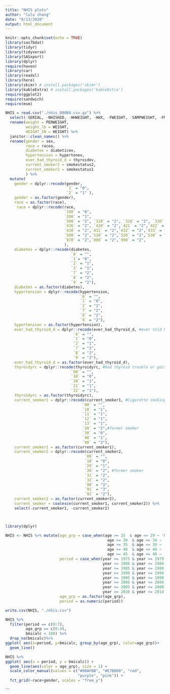 ```yaml
---
title: "NHIS plots"
author: "lulu zhang"
date: "8/13/2020"
output: html_document
---
```


```r
knitr::opts_chunk$set(echo = TRUE)
library(sas7bdat)
library(tidyr)
library(tidyverse)
library(SASxport)
library(dplyr)
require(haven)
library(car)
library(readxl)
library(here)
library(skimr) # install.packages('skimr')
library(kableExtra) # install.packages('kableExtra')
require(ggplot2)
require(sandwich)
require(msm)
```

```r
NHIS = read.csv("./nhis_00004.csv.gz") %>% 
  select(-SERIAL, -NHISHID, -HHWEIGHT, -HHX, -FWEIGHT, -SAMPWEIGHT, -FMX, -SUPP1WT, -SUPP2WT, -CONDWT3, -CONDWT4, -CONDWT5, -SUB77WT, -ASTATFLG, -CSTATFLG) %>% 
  rename(weight = PERWEIGHT,
         weight_lb = WEIGHT,
         HEIGHT_IN = HEIGHT) %>% 
  janitor::clean_names() %>% 
  rename(gender = sex,
         race = racea,
         diabetes = diabeticev,
         hypertension = hypertenev,
         ever_had_thyroid_d = thyroidev,
         current_smoker1 = smokestatus2,
         current_smoker2 = smokestatus1
         ) %>% 
  mutate(
    gender = dplyr::recode(gender, 
                           `1` = "0",
                           `2` = "1" ),
    gender = as.factor(gender),
    race = as.factor(race),
     race = dplyr::recode(race,
                          `100` = "0",
                          `200` = "1",
                          `300` = "2", `310` = "2", `320` = "2", `330` = "2", `340` = "2", `400` = "2", `410` = "2",`411` = "2",`412` = "2",`413` = "2",`414` = "2",`415` = "2",
                          `416` = "2", `420` = "2",`421` = "2",`422` = "2",`423` = "2",
                          `430` = "2",`431` = "2",`432` = "2",`433` = "2",`434` = "2",
                          `500` = "2",`510` = "2",`520` = "2",`530` = "2",`540` = "2",`550` = "2",`560` = "2",`570` = "2",`580` = "2", `600` = "2",`610` = "2",`611` = "2",`612` = "2",`613` = "2",`614` = "2",`615` = "2",`616` = "2",`617` = "2",`900` = "2",
                          `970` = "2",`980` = "2",`990` = "2",
                          ),
    diabetes = dplyr::recode(diabetes,
                             `0` = "",
                             `1`= "0",
                             `2` = "1",
                             `3` = "1",
                             `7` = "2",
                             `8` = "2",
                             `9` = "2"),
    diabetes = as.factor(diabetes),
    hypertension = dplyr::recode(hypertension, 
                                 `0` = "",
                                 `1` = "0",
                                 `2` = "1",
                                 `7` = "2",
                                 `8` = "2",
                                 `9` = "2"),
    hypertension = as.factor(hypertension),
    ever_had_thyroid_d = dplyr::recode(ever_had_thyroid_d, #ever told have thyroid problem
                              `0` = "",
                              `1` = "0",
                              `2` = "1",
                              `7` = "2",
                              `8` = "2",
                              `9` = "2"),
    ever_had_thyroid_d = as.factor(ever_had_thyroid_d),
    thyroidyrc = dplyr::recode(thyroidyrc, #Had thyroid trouble or goiter, past year (Condition)
                             `00` = "",
                             `10` = "0",
                             `20` = "1",
                             `21` = "1",
                             `22` = "1"),
    thyroidyrc = as.factor(thyroidyrc),
    current_smoker1 = dplyr::recode(current_smoker1, #Cigarette smoking recode 2: Current detailed/former/never
                                  `00` = "",
                                  `10` = "1",
                                  `11` = "1",
                                  `12` = "1",
                                  `13` = "1",
                                  `20` = "2",#former smoker 
                                  `30` = "0",
                                  `40` = "1",
                                  `90` = "3"),
    current_smoker1 = as.factor(current_smoker1),
    current_smoker2 = dplyr::recode(current_smoker2, 
                                   `00` = "",
                                   `10` = "0",
                                   `20` = "1",
                                   `30` = "2", #former smoker
                                   `31` = "2",
                                   `32` = "2",
                                   `90` = "3",
                                   `91` = "3",
                                   `92` = "2"),
    current_smoker2 = as.factor(current_smoker2),
    current_smoker = coalesce(current_smoker1, current_smoker2)) %>% 
    select(-current_smoker1, -current_smoker2)



library(dplyr)

NHIS <- NHIS %>% mutate(age_grp = case_when(age >= 25  & age <= 29 ~ '0',
                                             age >= 30  & age <= 34 ~ '1',
                                             age >= 35  & age <= 39 ~ '2',
                                             age >= 40  & age <= 44 ~ '3',
                                             age >= 45  & age <= 49 ~ '4'),
                        period = case_when(year >= 1975 & year <= 1979 ~ '0',
                                           year >= 1980 & year <= 1984 ~ '1',
                                           year >= 1985 & year <= 1989 ~ '2',
                                           year >= 1990 & year <= 1994 ~ '3',
                                           year >= 1995 & year <= 1999 ~ '4',
                                           year >= 2000 & year <= 2004 ~ '5',
                                           year >= 2005 & year <= 2009 ~ '6',
                                           year >= 2010 & year <= 2014 ~ '7'),
                        age_grp = as.factor(age_grp),
                        period = as.numeric(period))

write.csv(NHIS, "./nhis.csv")

NHIS %>% 
  filter(period == c(0:7),
         age_grp == c(0:4),
         bmicalc < 100) %>% 
  drop_na(bmicalc)%>% 
ggplot( aes(x=period, y=bmicalc, group_by(age_grp), color=age_grp))+
  geom_line()

NHIS %>% 
ggplot( aes(x = period, y = bmicalc)) + 
  geom_line(aes(color = age_grp), size = 1) +
  scale_color_manual(values = c("#00AFBB", "#E7B800", "red",
                                "purple", "pink")) +
  fct_grid(~race+gender, scales = "free_y")
```
```

